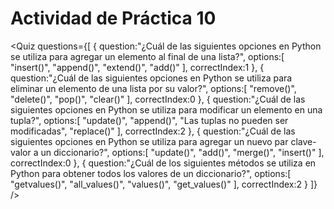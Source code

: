 
# Actividad de Práctica 10

<Quiz questions={[
  {
    question:"¿Cuál de las siguientes opciones en Python se utiliza para agregar un elemento al final de una lista?",
    options:[
      "insert()",
      "append()",
      "extend()",
      "add()"
    ],
    correctIndex:1
  },
  {
    question:"¿Cuál de las siguientes opciones en Python se utiliza para eliminar un elemento de una lista por su valor?",
    options:[
      "remove()",
      "delete()",
      "pop()",
      "clear()"
    ],
    correctIndex:0
  },
  {
    question:"¿Cuál de las siguientes opciones en Python se utiliza para modificar un elemento en una tupla?",
    options:[
      "update()",
      "append()",
      "Las tuplas no pueden ser modificadas",
      "replace()"
    ],
    correctIndex:2
  },
  {
    question:"¿Cuál de las siguientes opciones en Python se utiliza para agregar un nuevo par clave-valor a un diccionario?",
    options:[
      "update()",
      "add()",
      "merge()",
      "insert()"
    ],
    correctIndex:0
  },
  {
    question:"¿Cuál de los siguientes métodos se utiliza en Python para obtener todos los valores de un diccionario?",
    options:[
      "getvalues()",
      "all_values()",
      "values()",
      "get_values()"
    ],
    correctIndex:2
  }
]} />